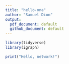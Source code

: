 ```yaml
---
title: "hello-ona"
author: "Samuel Dion"
output:
  pdf_document: default
  github_document: default
---
```


```r
library(tidyverse)
library(igraph)
```

```r
print("Hello, network!")

```


